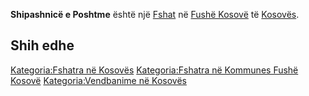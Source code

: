 {{Fshat në Kosovës
 | Emri                = Shipashnicë e Poshtme
| sqi_D_name = Shipashnicë e Poshtme
| sqi_D_FULL_NAME_RO = Shipashnicë e Poshtme
| sqi_D_FULL_NAME_ND_RO = Shipashnice e Poshtme
| sqi_D_SORT_NAME_RG = SHIPASHNICEEPOSHTME
| sqi_D_FULL_NAME_RG = Shipashnicë e Poshtme
| sqi_D_FULL_NAME_ND_RG = Shipashnice e Poshtme
| sqi_V_name = Shipashnica e Poshtme
| sqi_V_FULL_NAME_RO = Shipashnica e Poshtme Shpati i Poshtëm
| sqi_V_FULL_NAME_ND_RO = Shipashnica e Poshtme Shpati i Poshtem
| sqi_V_SORT_NAME_RG = SHIPASHNICAEPOSHTME SHPATIIPOSHTEM
| sqi_V_FULL_NAME_RG = Shipashnica e Poshtme Shpati i Poshtëm
| sqi_V_FULL_NAME_ND_RG = Shipashnica e Poshtme Shpati i Poshtem
| srp_N_name = Donja Šipašnica
| srp_N_FULL_NAME_RO = Donja Šipašnica
| srp_N_FULL_NAME_ND_RO = Donja Sipasnica
| srp_N_SORT_NAME_RG = DONJASIPASNICA
| srp_N_FULL_NAME_RG = Donja Šipašnica
| srp_N_FULL_NAME_ND_RG = Donja Sipasnica
| srp_NS_name = Доња Шипашница
| srp_NS_FULL_NAME_RO = Доња Шипашница
| srp_NS_FULL_NAME_ND_RO = Доња Шипашница
| srp_NS_SORT_NAME_RG = ДОЊАШИПАШНИЦА
| srp_NS_FULL_NAME_RG = Доња Шипашница
| srp_NS_FULL_NAME_ND_RG = Доња Шипашница

 | Emri (Rasa dhanore) = 
 | Figura              = 
 | Shteti              = Kosovo
 | Komuna              = Fushë Kosovë
 | Kodi postar         = 
 | Sipërfaqja          = 

 | Popullsia           = 

 | Regj. i popullsisë  = 
 | Dend. e popullsisë  = 
 | Faqja zyrtare       = 
 <!--- Koordinatat ----> 
 | Gjerësia            = 42.576667
 | Gjatësia            = 21.655
 | Lartësia            = 
}}
'''Shipashnicë e Poshtme''' është një [[Fshat]] në [[Fushë Kosovë]] të [[Kosovës]].

<!-- == Gjeografia == -->
<!-- == Historia == -->
<!-- == Demografia == -->
== Shih edhe ==
{{Komuna Fushë Kosovë}}
{{Kosovo-Administrata-Cung}}

[[Kategoria:Fshatra në Kosovës]]
[[Kategoria:Fshatra në Kommunes Fushë Kosovë]]
[[Kategoria:Vendbanime në Kosovës]]